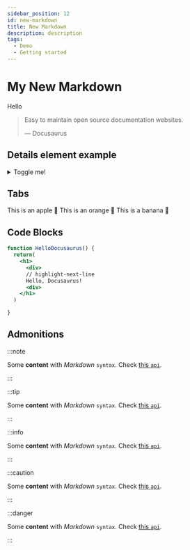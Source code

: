 ```yaml
---
sidebar_position: 12
id: new-markdown
title: New Markdown
description: description
tags:
  - Demo
  - Getting started
---
```



# My New Markdown

Hello

> Easy to maintain open source documentation websites.
>
> — Docusaurus

## Details element example

<details>
  <summary>Toggle me!</summary>
  <div>
    <div>This is the detailed content</div>
    <br />
    <details>
      <summary>Nested toggle! Some surprise inside...</summary>
      <div>😲😲😲😲😲</div>
    </details>
  </div>
</details>

## Tabs

<Tabs>
  <TabItem value="apple" label="Apple" default>
    This is an apple 🍎
  </TabItem>
  <TabItem value="orange" label="Orange">
    This is an orange 🍊
  </TabItem>
  <TabItem value="banana" label="Banana">
    This is a banana 🍌
  </TabItem>
</Tabs>

## Code Blocks

```jsx title="src/components/HelloDocusaurus.js"
function HelloDocusaurus() {
  return(
    <h1>
      <div>
      // highlight-next-line
      Hello, Docusaurus!
      <div>
    </h1>
  )

}
```

## Admonitions

:::note

Some **content** with _Markdown_ `syntax`. Check [this `api`](#).

:::

:::tip

Some **content** with _Markdown_ `syntax`. Check [this `api`](#).

:::

:::info

Some **content** with _Markdown_ `syntax`. Check [this `api`](#).

:::

:::caution

Some **content** with _Markdown_ `syntax`. Check [this `api`](#).

:::

:::danger

Some **content** with _Markdown_ `syntax`. Check [this `api`](#).

:::
